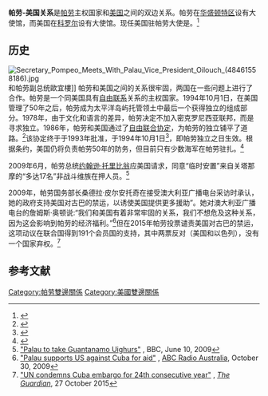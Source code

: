 {{NoteTA|G1=地名|1=zh-hans:帕劳;zh-hant:帕勞;zh-cn:帕劳;zh-hk:帛琉;zh-tw:帛琉;zh-mo:帛琉}}

{{Infobox bilateral relations|Palau – United States|Palau|USA|filetype=svg}}

'''帕劳-美国关系'''是[[帕劳|帕劳]]主权国家和[[美国|美国]]之间的双边关系。帕劳在[[华盛顿特区|华盛顿特区]]设有大使馆，而美国在[[科罗尔|科罗尔]]设有大使馆。现任美国驻帕劳大使是{{link-en|倪約翰|John Hennessey-Niland}}。<ref>{{Cite web|title=Ambassador John Hennessey-Niland|url=http://pw.usembassy.gov/embassy/koror/ambassador-to-palau/|access-date=2021-04-01|publisher=US Embassy Palau|language=en|archive-date=2021-08-17|archive-url=https://web.archive.org/web/20210817040419/https://pw.usembassy.gov/embassy/koror/ambassador-to-palau/|dead-url=no}}</ref>

==历史==
{{main|帕劳历史}}
[[File:Secretary_Pompeo_Meets_With_Palau_Vice_President_Oilouch_(48461558186).jpg|thumb]]和帕劳副总统歐宜樓]]
帕劳和美国之间的关系很牢固，两国在一些问题上进行了合作。帕劳是一个同美国具有[[自由联系|自由联系]]关系的主权国家。1994年10月1日，在美国管理了50年之后，帕劳成为太平洋岛屿托管领土中最后一个获得独立的组成部分。1978年，由于文化和语言的差异，帕劳决定不加入密克罗尼西亚联邦，而是寻求独立。1986年，帕劳和美国通过了[[自由联合协定|自由联合协定]]，为帕劳的独立铺平了道路。<ref>{{cite web |url=http://www.cia.gov/library/publications/the-world-factbook/geos/ps.html |title=CIA Site Redirect — Central Intelligence Agency |website=Cia.gov |date= |accessdate=2016-03-14 |archive-date=2020-12-18 |archive-url=https://web.archive.org/web/20201218223853/https://www.cia.gov/library/publications/the-world-factbook/geos/ps.html |dead-url=no }}</ref>该协定终于于1993年批准，于1994年10月1日<ref>{{cite news |title=Palau Gains Independence on Saturday |agency=Associated Press |location=Salt Lake City, Utah, USA |date=30 September 1994 |url=https://news.google.com/newspapers?id=LOZHAAAAIBAJ&sjid=sewDAAAAIBAJ&pg=5945,7792568&dq=palau&hl=en |accessdate=2020-07-31 |archive-date=2021-04-14 |archive-url=https://web.archive.org/web/20210414155536/https://news.google.com/newspapers?id=LOZHAAAAIBAJ&sjid=sewDAAAAIBAJ&pg=5945,7792568&dq=palau&hl=en |dead-url=no }}</ref>，即帕劳独立之日生效。根据条约，美国仍将负责帕劳50年的防务，但目前只有少数海军在帕劳驻扎。<ref>{{cite web |url=http://www.cia.gov/library/publications/the-world-factbook/fields/2137.html |title=CIA Site Redirect — Central Intelligence Agency |website=Cia.gov |date= |accessdate=2016-03-14 |archive-date=2018-10-28 |archive-url=https://web.archive.org/web/20181028012615/https://www.cia.gov/library/publications/the-world-factbook/fields/2137.html |dead-url=no }}</ref>

2009年6月，帕劳总统[[约翰逊·托里比翁|约翰逊·托里比翁]]应美国请求，同意“临时安置”来自关塔那摩的“多达17名”非战斗维族在押人员。<ref>[http://news.bbc.co.uk/2/hi/asia-pacific/8092502.stm "Palau to take Guantanamo Uighurs"] {{WebCite|url=https://www.webcitation.org/query?url=http%3A%2F%2Fnews.bbc.co.uk%2F2%2Fhi%2Fasia-pacific%2F8092502.stm&date=2009-09-19 |date=20090919000000 |dateformat=iso }}, BBC, June 10, 2009</ref>

2009年，帕劳国务部长桑德拉·皮尔安托奇在接受澳大利亚广播电台采访时承认，她的政府支持美国对古巴的禁运，以诱使美国提供更多援助”。她对澳大利亚广播电台的詹姆斯·奥顿说:“我们和美国有着非常牢固的关系，我们不想危及这种关系，因为这会影响到帕劳的经济福利。”<ref>[http://www.radioaustralia.net.au/pacbeat/stories/200910/s2729203.htm "Palau supports US against Cuba for aid"] {{Wayback|url=http://www.radioaustralia.net.au/pacbeat/stories/200910/s2729203.htm |date=20100525153540 }}, [[ABC_Radio_Australia|ABC Radio Australia]], October 30, 2009</ref>但在2015年帕劳投票谴责美国对古巴的禁运，这项动议在联合国得到191个会员国的支持，其中两票反对（美国和以色列），没有一个国家弃权。<ref>[https://www.theguardian.com/world/2015/oct/27/un-condemns-cuba-embargo-for-24th-consecutive-year "UN condemns Cuba embargo for 24th consecutive year"] {{Wayback|url=https://www.theguardian.com/world/2015/oct/27/un-condemns-cuba-embargo-for-24th-consecutive-year |date=20210829150134 }}, ''[[The_Guardian|The Guardian]]'', 27 October 2015</ref>

==参考文献==
{{reflist}}
{{美国外交}}
{{帕劳外交}}
[[Category:帕劳雙邊關係|Category:帕劳雙邊關係]]
[[Category:美國雙邊關係|Category:美國雙邊關係]]